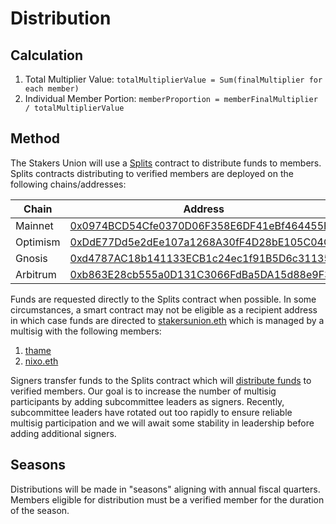 # Distribution

## Calculation

1. Total Multiplier Value: `totalMultiplierValue = Sum(finalMultiplier for each member)`
2. Individual Member Portion: `memberProportion = memberFinalMultiplier / totalMultiplierValue`

## Method

The Stakers Union will use a [Splits](https://splits.org/) contract to distribute funds to members. Splits contracts distributing to verified members are deployed on the following chains/addresses:

| Chain    | Address                                                                                                                                 |
| -------- | --------------------------------------------------------------------------------------------------------------------------------------- |
| Mainnet  | [0x0974BCD54Cfe0370D06F358E6DF41eBf464455Ff](https://app.splits.org/accounts/0x0974BCD54Cfe0370D06F358E6DF41eBf464455Ff/?chainId=1)     |
| Optimism | [0xDdE77Dd5e2dEe107a1268A30fF4D28bE105C04C0](https://app.splits.org/accounts/0xDdE77Dd5e2dEe107a1268A30fF4D28bE105C04C0/?chainId=10)    |
| Gnosis   | [0xd4787AC18b141133ECB1c24ec1f91B5D6c311355](https://app.splits.org/accounts/0xd4787AC18b141133ECB1c24ec1f91B5D6c311355/?chainId=100)   |
| Arbitrum | [0xb863E28cb555a0D131C3066FdBa5DA15d88e9F33](https://app.splits.org/accounts/0xb863E28cb555a0D131C3066FdBa5DA15d88e9F33/?chainId=42161) |

Funds are requested directly to the Splits contract when possible. In some circumstances, a smart contract may not be eligible as a recipient address in which case funds are directed to [stakersunion.eth](https://app.ens.domains/stakersunion.eth) which is managed by a multisig with the following members:

1. [thame](https://etherscan.io/address/0xb1c125e5cD5f4f7B473cb59C999f82B2583C4459)
2. [nixo.eth](https://etherscan.io/address/0x5554672e67bA866B9861701D0e0494AB324aD19A)

Signers transfer funds to the Splits contract which will [distribute funds](https://docs.splits.org/flow) to verified members. Our goal is to increase the number of multisig participants by adding subcommittee leaders as signers. Recently, subcommittee leaders have rotated out too rapidly to ensure reliable multisig participation and we will await some stability in leadership before adding additional signers.

## Seasons

Distributions will be made in "seasons" aligning with annual fiscal quarters. Members eligible for distribution must be a verified member for the duration of the season.
